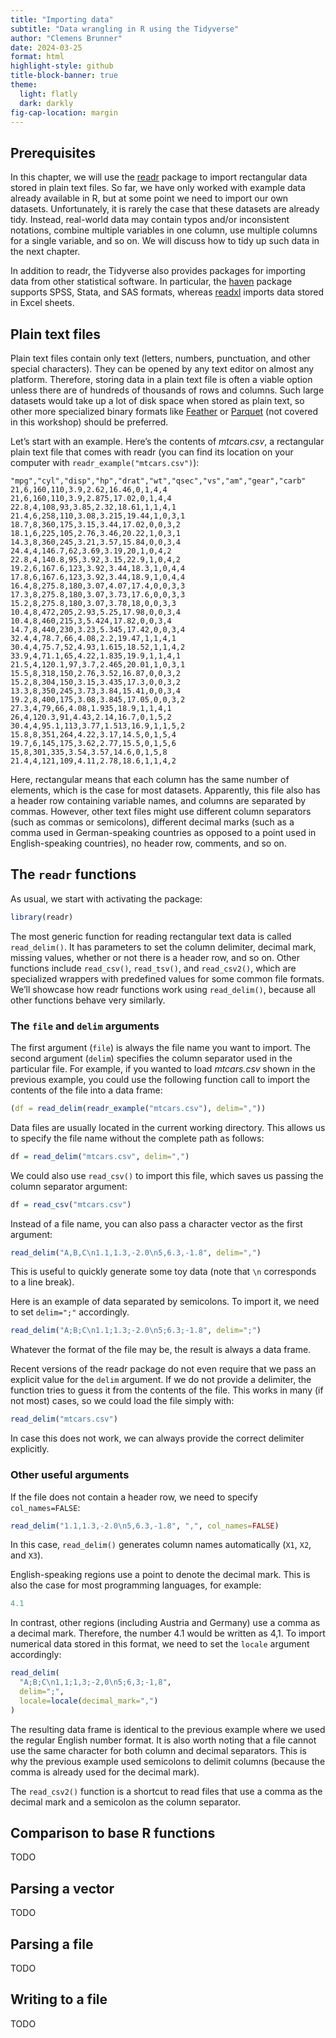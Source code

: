 ```yaml
---
title: "Importing data"
subtitle: "Data wrangling in R using the Tidyverse"
author: "Clemens Brunner"
date: 2024-03-25
format: html
highlight-style: github
title-block-banner: true
theme:
  light: flatly
  dark: darkly
fig-cap-location: margin
---
```


## Prerequisites

In this chapter, we will use the [readr](https://readr.tidyverse.org/index.html) package to import rectangular data stored in plain text files. So far, we have only worked with example data already available in R, but at some point we need to import our own datasets. Unfortunately, it is rarely the case that these datasets are already tidy. Instead, real-world data may contain typos and/or inconsistent notations, combine multiple variables in one column, use multiple columns for a single variable, and so on. We will discuss how to tidy up such data in the next chapter.

In addition to readr, the Tidyverse also provides packages for importing data from other statistical software. In particular, the [haven](https://haven.tidyverse.org/) package supports SPSS, Stata, and SAS formats, whereas [readxl](https://readxl.tidyverse.org/) imports data stored in Excel sheets.


## Plain text files

Plain text files contain only text (letters, numbers, punctuation, and other special characters). They can be opened by any text editor on almost any platform. Therefore, storing data in a plain text file is often a viable option unless there are of hundreds of thousands of rows and columns. Such large datasets would take up a lot of disk space when stored as plain text, so other more specialized binary formats like [Feather](https://arrow.apache.org/docs/python/feather.html) or [Parquet](https://parquet.apache.org/) (not covered in this workshop) should be preferred.

Let's start with an example. Here's the contents of *mtcars.csv*, a rectangular plain text file that comes with readr (you can find its location on your computer with `readr_example("mtcars.csv")`):

```{}
"mpg","cyl","disp","hp","drat","wt","qsec","vs","am","gear","carb"
21,6,160,110,3.9,2.62,16.46,0,1,4,4
21,6,160,110,3.9,2.875,17.02,0,1,4,4
22.8,4,108,93,3.85,2.32,18.61,1,1,4,1
21.4,6,258,110,3.08,3.215,19.44,1,0,3,1
18.7,8,360,175,3.15,3.44,17.02,0,0,3,2
18.1,6,225,105,2.76,3.46,20.22,1,0,3,1
14.3,8,360,245,3.21,3.57,15.84,0,0,3,4
24.4,4,146.7,62,3.69,3.19,20,1,0,4,2
22.8,4,140.8,95,3.92,3.15,22.9,1,0,4,2
19.2,6,167.6,123,3.92,3.44,18.3,1,0,4,4
17.8,6,167.6,123,3.92,3.44,18.9,1,0,4,4
16.4,8,275.8,180,3.07,4.07,17.4,0,0,3,3
17.3,8,275.8,180,3.07,3.73,17.6,0,0,3,3
15.2,8,275.8,180,3.07,3.78,18,0,0,3,3
10.4,8,472,205,2.93,5.25,17.98,0,0,3,4
10.4,8,460,215,3,5.424,17.82,0,0,3,4
14.7,8,440,230,3.23,5.345,17.42,0,0,3,4
32.4,4,78.7,66,4.08,2.2,19.47,1,1,4,1
30.4,4,75.7,52,4.93,1.615,18.52,1,1,4,2
33.9,4,71.1,65,4.22,1.835,19.9,1,1,4,1
21.5,4,120.1,97,3.7,2.465,20.01,1,0,3,1
15.5,8,318,150,2.76,3.52,16.87,0,0,3,2
15.2,8,304,150,3.15,3.435,17.3,0,0,3,2
13.3,8,350,245,3.73,3.84,15.41,0,0,3,4
19.2,8,400,175,3.08,3.845,17.05,0,0,3,2
27.3,4,79,66,4.08,1.935,18.9,1,1,4,1
26,4,120.3,91,4.43,2.14,16.7,0,1,5,2
30.4,4,95.1,113,3.77,1.513,16.9,1,1,5,2
15.8,8,351,264,4.22,3.17,14.5,0,1,5,4
19.7,6,145,175,3.62,2.77,15.5,0,1,5,6
15,8,301,335,3.54,3.57,14.6,0,1,5,8
21.4,4,121,109,4.11,2.78,18.6,1,1,4,2
```

Here, rectangular means that each column has the same number of elements, which is the case for most datasets. Apparently, this file also has a header row containing variable names, and columns are separated by commas. However, other text files might use different column separators (such as commas or semicolons), different decimal marks (such as a comma used in German-speaking countries as opposed to a point used in English-speaking countries), no header row, comments, and so on.

## The `readr` functions
As usual, we start with activating the package:

```r
library(readr)
```

The most generic function for reading rectangular text data is called `read_delim()`. It has parameters to set the column delimiter, decimal mark, missing values, whether or not there is a header row, and so on. Other functions include `read_csv()`, `read_tsv()`, and `read_csv2()`, which are specialized wrappers with predefined values for some common file formats. We'll showcase how readr functions work using `read_delim()`, because all other functions behave very similarly.


### The `file` and `delim` arguments

The first argument (`file`) is always the file name you want to import. The second argument (`delim`) specifies the column separator used in the particular file. For example, if you wanted to load *mtcars.csv* shown in the previous example, you could use the following function call to import the contents of the file into a data frame:

```r
(df = read_delim(readr_example("mtcars.csv"), delim=","))
```

Data files are usually located in the current working directory. This allows us to specify the file name without the complete path as follows:

```r
df = read_delim("mtcars.csv", delim=",")
```

We could also use `read_csv()` to import this file, which saves us passing the column separator argument:

```r
df = read_csv("mtcars.csv")
```

Instead of a file name, you can also pass a character vector as the first argument:

```r
read_delim("A,B,C\n1.1,1.3,-2.0\n5,6.3,-1.8", delim=",")
```

This is useful to quickly generate some toy data (note that `\n` corresponds to a line break).

Here is an example of data separated by semicolons. To import it, we need to set `delim=";"` accordingly.

```r
read_delim("A;B;C\n1.1;1.3;-2.0\n5;6.3;-1.8", delim=";")
```

Whatever the format of the file may be, the result is always a data frame.

:::{.callout-tip}
Recent versions of the readr package do not even require that we pass an explicit value for the `delim` argument. If we do not provide a delimiter, the function tries to guess it from the contents of the file. This works in many (if not most) cases, so we could load the file simply with:

```r
read_delim("mtcars.csv")
```

In case this does not work, we can always provide the correct delimiter explicitly.
:::


### Other useful arguments

If the file does not contain a header row, we need to specify `col_names=FALSE`:

```r
read_delim("1.1,1.3,-2.0\n5,6.3,-1.8", ",", col_names=FALSE)
```

In this case, `read_delim()` generates column names automatically (`X1`, `X2`, and `X3`).

English-speaking regions use a point to denote the decimal mark. This is also the case for most programming languages, for example:

```r
4.1
```

In contrast, other regions (including Austria and Germany) use a comma as a decimal mark. Therefore, the number 4.1 would be written as 4,1. To import numerical data stored in this format, we need to set the `locale` argument accordingly:

```r
read_delim(
  "A;B;C\n1,1;1,3;-2,0\n5;6,3;-1,8",
  delim=";",
  locale=locale(decimal_mark=",")
)
```

The resulting data frame is identical to the previous example where we used the regular English number format. It is also worth noting that a file cannot use the same character for both column and decimal separators. This is why the previous example used semicolons to delimit columns (because the comma is already used for the decimal mark).

:::{.callout-tip}
The `read_csv2()` function is a shortcut to read files that use a comma as the decimal mark and a semicolon as the column separator.
:::


## Comparison to base R functions

TODO


## Parsing a vector

TODO


## Parsing a file

TODO


## Writing to a file

TODO
